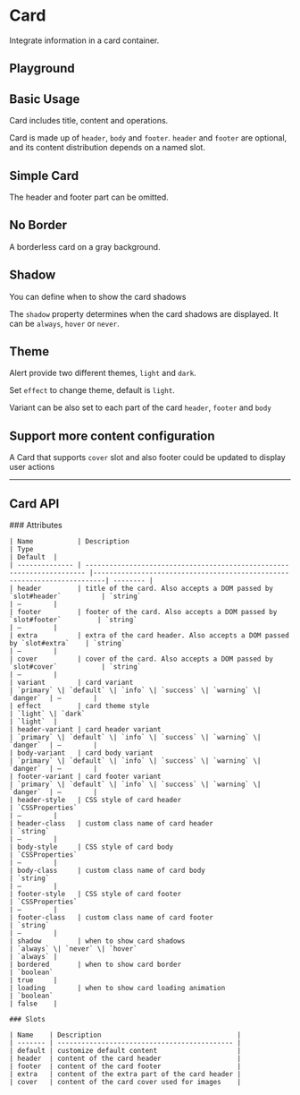 
<Meta of={CardStories} />

# Card

Integrate information in a card container.

<Canvas of={CardStories.Component} />

## Playground

<Controls of={CardStories.Component} />

## Basic Usage

Card includes title, content and operations.

Card is made up of `header`, `body` and `footer`. `header` and `footer` are optional, and its content distribution depends on a named slot.

<Canvas of={CardStories.BasicUsage} />

## Simple Card

The header and footer part can be omitted.

<Canvas of={CardStories.Simple} />

## No Border

A borderless card on a gray background.

<div style={{ background: "#f0f2f5" }}>
    <Canvas of={CardStories.NoBorder} />
</div>

## Shadow

You can define when to show the card shadows

The `shadow` property determines when the card shadows are displayed. It can be `always`, `hover` or `never`.

<Canvas of={CardStories.Shadow} />

## Theme

Alert provide two different themes, `light` and `dark`.

Set `effect` to change theme, default is `light`.

<Canvas of={CardStories.Variants} />

<Canvas of={CardStories.VariantsDark} />

Variant can be also set to each part of the card `header`, `footer` and `body`

<Canvas of={CardStories.VariantsParts} />

## Support more content configuration

A Card that supports `cover` slot and also footer could be updated to display user actions

<Canvas of={CardStories.MoreContent} />

---

## Card API

<div style={{ marginTop: '30px' }}>
	### Attributes

    | Name           | Description                                                            | Type                                                                    | Default  |
    | -------------- | ---------------------------------------------------------------------- |-------------------------------------------------------------------------| -------- |
    | header         | title of the card. Also accepts a DOM passed by `slot#header`          | `string`                                                                | —        |
    | footer         | footer of the card. Also accepts a DOM passed by `slot#footer`         | `string`                                                                | —        |
    | extra          | extra of the card header. Also accepts a DOM passed by `slot#extra`    | `string`                                                                | —        |
    | cover          | cover of the card. Also accepts a DOM passed by `slot#cover`           | `string`                                                                | —        |
    | variant        | card variant                                                           | `primary` \| `default` \| `info` \| `success` \| `warning` \| `danger`  | —        |
    | effect         | card theme style                                                       | `light` \| `dark`                                                       | `light`  |
    | header-variant | card header variant                                                    | `primary` \| `default` \| `info` \| `success` \| `warning` \| `danger`  | —        |
    | body-variant   | card body variant                                                      | `primary` \| `default` \| `info` \| `success` \| `warning` \| `danger`  | —        |
    | footer-variant | card footer variant                                                    | `primary` \| `default` \| `info` \| `success` \| `warning` \| `danger`  | —        |
    | header-style   | CSS style of card header                                               | `CSSProperties`                                                         | —        |
    | header-class   | custom class name of card header                                       | `string`                                                                | —        |
    | body-style     | CSS style of card body                                                 | `CSSProperties`                                                         | —        |
    | body-class     | custom class name of card body                                         | `string`                                                                | —        |
    | footer-style   | CSS style of card footer                                               | `CSSProperties`                                                         | —        |
    | footer-class   | custom class name of card footer                                       | `string`                                                                | —        |
    | shadow         | when to show card shadows                                              | `always` \| `never` \| `hover`                                          | `always` |
    | bordered       | when to show card border                                               | `boolean`                                                               | true     |
    | loading        | when to show card loading animation                                    | `boolean`                                                               | false    |

    ### Slots

    | Name    | Description                                  |
    | ------- | -------------------------------------------- |
    | default | customize default content                    |
    | header  | content of the card header                   |
    | footer  | content of the card footer                   |
    | extra   | content of the extra part of the card header |
    | cover   | content of the card cover used for images    |

</div>
